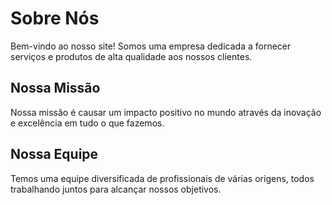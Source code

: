 # Sobre Nós

Bem-vindo ao nosso site! Somos uma empresa dedicada a fornecer serviços e produtos de alta qualidade aos nossos clientes.

## Nossa Missão

Nossa missão é causar um impacto positivo no mundo através da inovação e excelência em tudo o que fazemos.

## Nossa Equipe

Temos uma equipe diversificada de profissionais de várias origens, todos trabalhando juntos para alcançar nossos objetivos.
